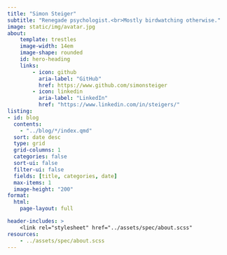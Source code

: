 ```yaml
---
title: "Simon Steiger"
subtitle: "Renegade psychologist.<br>Mostly birdwatching otherwise."
image: static/img/avatar.jpg
about:
    template: trestles
    image-width: 14em
    image-shape: rounded
    id: hero-heading
    links:
        - icon: github
          aria-label: "GitHub"
          href: https://www.github.com/simonsteiger
        - icon: linkedin
          aria-label: "LinkedIn"
          href: "https://www.linkedin.com/in/steigers/"
listing:
- id: blog
  contents:
    - "../blog/*/index.qmd"
  sort: date desc
  type: grid
  grid-columns: 1
  categories: false
  sort-ui: false
  filter-ui: false
  fields: [title, categories, date]
  max-items: 1
  image-height: "200"
format:
  html:
    page-layout: full

header-includes: >
    <link rel="stylesheet" href="../assets/spec/about.scss"
resources:
    - ../assets/spec/about.scss
---
```

